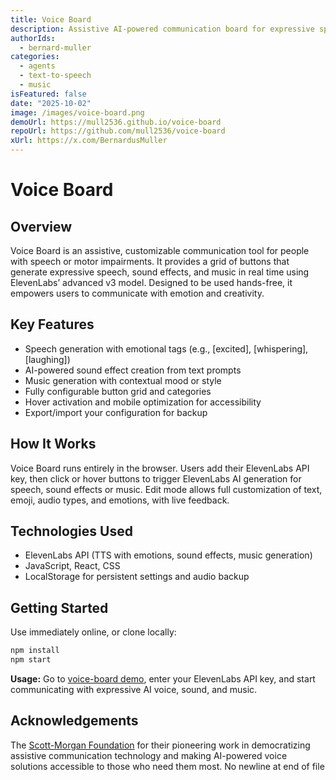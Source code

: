```yaml
---
title: Voice Board
description: Assistive AI-powered communication board for expressive speech, sound effects, and music—built on ElevenLabs v3.
authorIds:
  - bernard-muller
categories:
  - agents
  - text-to-speech
  - music
isFeatured: false
date: "2025-10-02"
image: /images/voice-board.png
demoUrl: https://mull2536.github.io/voice-board
repoUrl: https://github.com/mull2536/voice-board
xUrl: https://x.com/BernardusMuller
---
```


# Voice Board

## Overview

Voice Board is an assistive, customizable communication tool for people with speech or motor impairments. It provides a grid of buttons that generate expressive speech, sound effects, and music in real time using ElevenLabs’ advanced v3 model. Designed to be used hands-free, it empowers users to communicate with emotion and creativity.

## Key Features

- Speech generation with emotional tags (e.g., [excited], [whispering], [laughing])
- AI-powered sound effect creation from text prompts
- Music generation with contextual mood or style
- Fully configurable button grid and categories
- Hover activation and mobile optimization for accessibility
- Export/import your configuration for backup

## How It Works

Voice Board runs entirely in the browser. Users add their ElevenLabs API key, then click or hover buttons to trigger ElevenLabs AI generation for speech, sound effects or music. Edit mode allows full customization of text, emoji, audio types, and emotions, with live feedback.

## Technologies Used

- ElevenLabs API (TTS with emotions, sound effects, music generation)
- JavaScript, React, CSS
- LocalStorage for persistent settings and audio backup

## Getting Started

Use immediately online, or clone locally:

```bash
npm install
npm start
```

**Usage:**
Go to [voice-board demo](https://mull2536.github.io/voice-board), enter your ElevenLabs API key, and start communicating with expressive AI voice, sound, and music.

## Acknowledgements 

The [Scott-Morgan Foundation](https://www.scottmorganfoundation.org/) for their pioneering work in democratizing assistive communication technology and making AI-powered voice solutions accessible to those who need them most.
 No newline at end of file